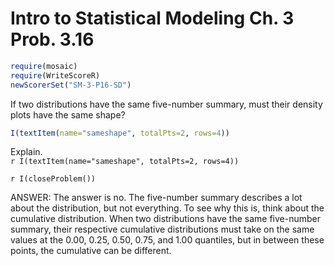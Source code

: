Intro to Statistical Modeling Ch. 3 Prob. 3.16
========================================================
```{r include=FALSE}
require(mosaic)
require(WriteScoreR)
newScorerSet("SM-3-P16-SD")
```

If two distributions have the same five-number summary, must their
density plots have the same shape? 
```{r include=FALSE, eval=FALSE}
I(textItem(name="sameshape", totalPts=2, rows=4))
```
Explain.      
 `r I(textItem(name="sameshape", totalPts=2, rows=4))`


`r I(closeProblem())`

<aside>
ANSWER:
The answer is no.  The five-number summary describes a lot about
the distribution, but not everything.  To see why this is, think about
the cumulative distribution.  When two distributions have the same
five-number summary, their respective cumulative distributions must
take on the same values at the 0.00, 0.25, 0.50, 0.75, and 1.00
quantiles, but in between these points, the cumulative can be different.
</aside>
